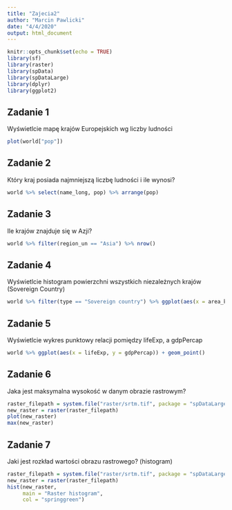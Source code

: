 ```yaml
---
title: "Zajecia2"
author: "Marcin Pawlicki"
date: "4/4/2020"
output: html_document
---
```


```r
knitr::opts_chunk$set(echo = TRUE)
library(sf)
library(raster)
library(spData)
library(spDataLarge)
library(dplyr)
library(ggplot2)
```

## Zadanie 1
Wyświetlcie mapę krajów Europejskich  wg liczby ludności

```r
plot(world["pop"])
```

## Zadanie 2
Który kraj posiada najmniejszą liczbę ludności i ile wynosi?

```r
world %>% select(name_long, pop) %>% arrange(pop)
```

## Zadanie 3
Ile krajów znajduje się w Azji?

```r
world %>% filter(region_un == "Asia") %>% nrow()
```

## Zadanie 4
Wyświetlcie histogram powierzchni  wszystkich niezależnych krajów (Sovereign Country)

```r
world %>% filter(type == "Sovereign country") %>% ggplot(aes(x = area_km2)) + geom_histogram(bins = 60)
```

## Zadanie 5
Wyświetlcie wykres punktowy relacji pomiędzy lifeExp, a gdpPercap

```r
world %>% ggplot(aes(x = lifeExp, y = gdpPercap)) + geom_point()
```

## Zadanie 6
Jaka jest maksymalna wysokość w danym obrazie rastrowym?

```r
raster_filepath = system.file("raster/srtm.tif", package = "spDataLarge")
new_raster = raster(raster_filepath)
plot(new_raster)
max(new_raster)
```

## Zadanie 7
Jaki jest rozkład wartości obrazu rastrowego? (histogram)

```r
raster_filepath = system.file("raster/srtm.tif", package = "spDataLarge")
new_raster = raster(raster_filepath)
hist(new_raster,
     main = "Raster histogram",
     col = "springgreen")
```